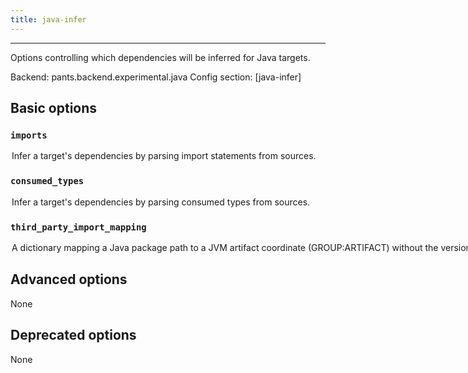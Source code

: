 ```yaml
---
title: java-infer
---
```



---

Options controlling which dependencies will be inferred for Java targets.

Backend: <span className="color--primary">pants.backend.experimental.java</span>
Config section: <span className="color--primary">[java-infer]</span>

<span className={styles.options}>

## Basic options

### `imports`

<Option
  cli_repr={`--[no-]java-infer-imports`}
  env_repr='PANTS_JAVA_INFER_IMPORTS'
  default_repr={`True`}
>

Infer a target&#x27;s dependencies by parsing import statements from sources.

</Option>

### `consumed_types`

<Option
  cli_repr={`--[no-]java-infer-consumed-types`}
  env_repr='PANTS_JAVA_INFER_CONSUMED_TYPES'
  default_repr={`True`}
>

Infer a target&#x27;s dependencies by parsing consumed types from sources.

</Option>

### `third_party_import_mapping`

<Option
  cli_repr={`--java-infer-third-party-import-mapping="{'key1': val1, 'key2': val2, ...}"`}
  env_repr='PANTS_JAVA_INFER_THIRD_PARTY_IMPORT_MAPPING'
  default_repr={`{}`}
>

A dictionary mapping a Java package path to a JVM artifact coordinate (GROUP:ARTIFACT) without the version.

See `jvm_artifact` for more information on the mapping syntax.

</Option>

## Advanced options

None

## Deprecated options

None

</span>
